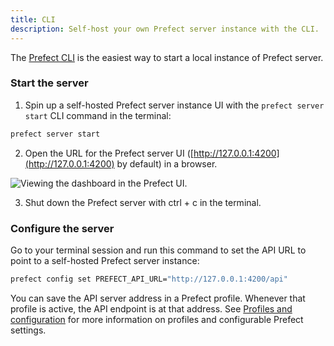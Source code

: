 ```yaml
---
title: CLI
description: Self-host your own Prefect server instance with the CLI.
---
```


The [Prefect CLI](/v3/get-started/install) is the easiest way to start a local instance of Prefect server.

### Start the server

1. Spin up a self-hosted Prefect server instance UI with the `prefect server start` CLI command in the terminal:

```bash
prefect server start
```

2. Open the URL for the Prefect server UI ([http://127.0.0.1:4200](http://127.0.0.1:4200) by default) in a browser.

![Viewing the dashboard in the Prefect UI.](/v3/img/ui/self-hosted-server-dashboard.png)

3. Shut down the Prefect server with ctrl  +  c in the terminal.

### Configure the server

Go to your terminal session and run this command to set the API URL to point to a self-hosted Prefect server instance:

```bash
prefect config set PREFECT_API_URL="http://127.0.0.1:4200/api"
```


You can save the API server address in a Prefect profile. 
Whenever that profile is active, the API endpoint is at that address.
See [Profiles and configuration](/v3/develop/settings-and-profiles/) for more information on profiles and configurable Prefect settings.
